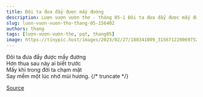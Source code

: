 ```yaml
---
title: Đôi ta đưa đẩy được mấy đường
description: Lượn vượn vườn thơ - tháng 05-1 Đôi ta đưa đẩy được mấy đường Hơn thua sau này ai biết trước
slug: luon-vuon-vuon-tho-thang-05-156402
authors: thang
tags: [lượn-vượn-vườn-thơ, pqt, thang05]
image: https://tinypic.host/images/2023/02/27/188341009_315671220069752_1367377018731409252_n.th.jpg
---
```


Đôi ta đưa đẩy được mấy đường\
Hơn thua sau này ai biết trước\
Mấy khi trong đời ta chạm mặt\
Say mềm một lúc nhớ mùi hương.
{/* truncate */}


[Source](https://www.facebook.com/ape.poem/posts/pfbid0aTSWa8q1N3z8jJeSERXVJZQdbgiQ2fXWiSLStfnwGSZ3nEkoHBZ2xTdUBpwu1seml)

